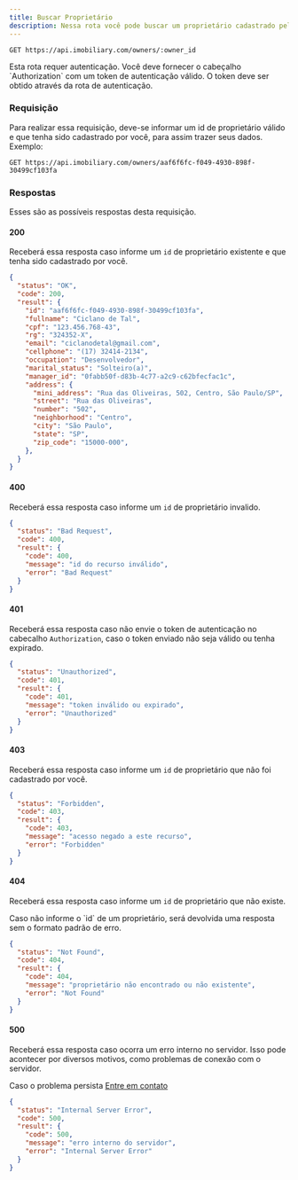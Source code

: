 ```yaml
---
title: Buscar Proprietário
description: Nessa rota você pode buscar um proprietário cadastrado pelo proprietário autenticado, através do id.
---
```


```http
GET https://api.imobiliary.com/owners/:owner_id
```

<Note title="Nota" type="warning">
  Esta rota requer autenticação. Você deve fornecer o cabeçalho `Authorization` com um token de autenticação válido.
  O token deve ser obtido através da rota de autenticação.
</Note>

### Requisição
Para realizar essa requisição, deve-se informar um id de proprietário válido
e que tenha sido cadastrado por você, para assim trazer seus dados. Exemplo:

```http
GET https://api.imobiliary.com/owners/aaf6f6fc-f049-4930-898f-30499cf103fa
```

### Respostas
Esses são as possíveis respostas desta requisição.

#### 200
Receberá essa resposta caso informe um `id` de proprietário
existente e que tenha sido cadastrado por você.

```json
{
  "status": "OK",
  "code": 200,
  "result": {
    "id": "aaf6f6fc-f049-4930-898f-30499cf103fa",
    "fullname": "Ciclano de Tal",
    "cpf": "123.456.768-43",
    "rg": "324352-X",
    "email": "ciclanodetal@gmail.com",
    "cellphone": "(17) 32414-2134",
    "occupation": "Desenvolvedor",
    "marital_status": "Solteiro(a)",
    "manager_id": "0fabb50f-d83b-4c77-a2c9-c62bfecfac1c",
    "address": {
      "mini_address": "Rua das Oliveiras, 502, Centro, São Paulo/SP",
      "street": "Rua das Oliveiras",
      "number": "502",
      "neighborhood": "Centro",
      "city": "São Paulo",
      "state": "SP",
      "zip_code": "15000-000",
    },
  }
}
```

#### 400
Receberá essa resposta caso informe um `id` de proprietário invalido.

```json
{
  "status": "Bad Request",
  "code": 400,
  "result": {
    "code": 400,
    "message": "id do recurso inválido",
    "error": "Bad Request"
  }
}
```

#### 401
Receberá essa resposta caso não envie o token de autenticação no cabecalho `Authorization`,
caso o token enviado não seja válido ou tenha expirado.

```json
{
  "status": "Unauthorized",
  "code": 401,
  "result": {
    "code": 401,
    "message": "token inválido ou expirado",
    "error": "Unauthorized"
  }
}
```

#### 403
Receberá essa resposta caso informe um `id` de proprietário
que não foi cadastrado por você.

```json
{
  "status": "Forbidden",
  "code": 403,
  "result": {
    "code": 403,
    "message": "acesso negado a este recurso",
    "error": "Forbidden"
  }
}
```

#### 404
Receberá essa resposta caso informe um `id` de proprietário
que não existe.

<Note title="Nota" type="warning">
  Caso não informe o `id` de um proprietário, será devolvida uma
  resposta sem o formato padrão de erro.
</Note>

```json
{
  "status": "Not Found",
  "code": 404,
  "result": {
    "code": 404,
    "message": "proprietário não encontrado ou não existente",
    "error": "Not Found"
  }
}
```

#### 500
Receberá essa resposta caso ocorra um erro interno no servidor.
Isso pode acontecer por diversos motivos, como problemas de conexão com o servidor.

Caso o problema persista [Entre em contato](https://docs.imobiliary.com/contato)
```json
{
  "status": "Internal Server Error",
  "code": 500,
  "result": {
    "code": 500,
    "message": "erro interno do servidor",
    "error": "Internal Server Error"
  }
}
```